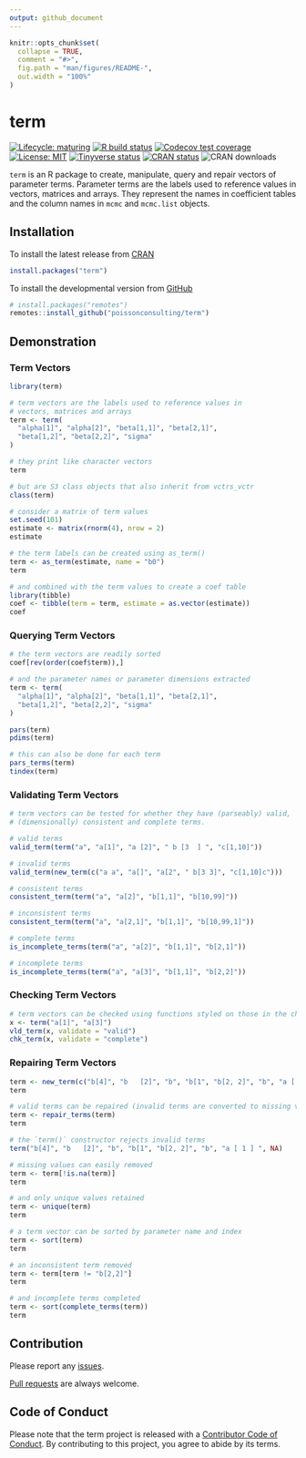 ```yaml
---
output: github_document
---
```


<!-- README.md is generated from README.Rmd. Please edit that file -->

```r
knitr::opts_chunk$set(
  collapse = TRUE,
  comment = "#>",
  fig.path = "man/figures/README-",
  out.width = "100%"
)
```
# term

<!-- badges: start -->
[![Lifecycle: maturing](https://img.shields.io/badge/lifecycle-maturing-blue.svg)](https://www.tidyverse.org/lifecycle/#maturing)
[![R build status](https://github.com/poissonconsulting/term/workflows/R-CMD-check/badge.svg)](https://github.com/poissonconsulting/term/actions)
[![Codecov test coverage](https://codecov.io/gh/poissonconsulting/term/branch/master/graph/badge.svg)](https://codecov.io/gh/poissonconsulting/term?branch=master)
[![License: MIT](https://img.shields.io/badge/License-MIT-green.svg)](https://opensource.org/licenses/MIT)
[![Tinyverse status](https://tinyverse.netlify.com/badge/term)](https://CRAN.R-project.org/package=term)
[![CRAN status](https://www.r-pkg.org/badges/version/term)](https://cran.r-project.org/package=term)
![CRAN downloads](http://cranlogs.r-pkg.org/badges/term)
<!-- badges: end -->

`term` is an R package to create, manipulate, query and repair vectors of parameter terms.
Parameter terms are the labels used to reference values in vectors, matrices and arrays.
They represent the names in coefficient tables and the column names in 
`mcmc` and `mcmc.list` objects.

## Installation 

To install the latest release from [CRAN](https://cran.r-project.org)
```r
install.packages("term")
```

To install the developmental version from [GitHub](https://github.com/poissonconsulting/term)
```r
# install.packages("remotes")
remotes::install_github("poissonconsulting/term")
```

## Demonstration

### Term Vectors
```r
library(term)

# term vectors are the labels used to reference values in 
# vectors, matrices and arrays
term <- term(
  "alpha[1]", "alpha[2]", "beta[1,1]", "beta[2,1]",
  "beta[1,2]", "beta[2,2]", "sigma"
)

# they print like character vectors
term

# but are S3 class objects that also inherit from vctrs_vctr
class(term)
```

```r
# consider a matrix of term values
set.seed(101)
estimate <- matrix(rnorm(4), nrow = 2)
estimate

# the term labels can be created using as_term()
term <- as_term(estimate, name = "b0")
term

# and combined with the term values to create a coef table
library(tibble)
coef <- tibble(term = term, estimate = as.vector(estimate))
coef
```

### Querying Term Vectors
```r
# the term vectors are readily sorted
coef[rev(order(coef$term)),]

# and the parameter names or parameter dimensions extracted
term <- term(
  "alpha[1]", "alpha[2]", "beta[1,1]", "beta[2,1]",
  "beta[1,2]", "beta[2,2]", "sigma"
)

pars(term)
pdims(term)

# this can also be done for each term
pars_terms(term)
tindex(term)
```

### Validating Term Vectors
```r
# term vectors can be tested for whether they have (parseably) valid,
# (dimensionally) consistent and complete terms.

# valid terms
valid_term(term("a", "a[1]", "a [2]", " b [3  ] ", "c[1,10]"))

# invalid terms
valid_term(new_term(c("a a", "a[]", "a[2", " b[3 3]", "c[1,10]c")))

# consistent terms
consistent_term(term("a", "a[2]", "b[1,1]", "b[10,99]"))

# inconsistent terms
consistent_term(term("a", "a[2,1]", "b[1,1]", "b[10,99,1]"))

# complete terms
is_incomplete_terms(term("a", "a[2]", "b[1,1]", "b[2,1]"))

# incomplete terms
is_incomplete_terms(term("a", "a[3]", "b[1,1]", "b[2,2]"))
```

### Checking Term Vectors

```r
# term vectors can be checked using functions styled on those in the chk package
x <- term("a[1]", "a[3]")
vld_term(x, validate = "valid")
chk_term(x, validate = "complete")
```

### Repairing Term Vectors

```r
term <- new_term(c("b[4]", "b   [2]", "b", "b[1", "b[2, 2]", "b", "a [ 1 ] ", NA))
term

# valid terms can be repaired (invalid terms are converted to missing values)
term <- repair_terms(term)
term

# the `term()` constructor rejects invalid terms
term("b[4]", "b   [2]", "b", "b[1", "b[2, 2]", "b", "a [ 1 ] ", NA)

# missing values can easily removed
term <- term[!is.na(term)]
term

# and only unique values retained
term <- unique(term)
term

# a term vector can be sorted by parameter name and index
term <- sort(term)
term

# an inconsistent term removed
term <- term[term != "b[2,2]"]
term

# and incomplete terms completed
term <- sort(complete_terms(term))
term
```

## Contribution

Please report any [issues](https://github.com/poissonconsulting/term/issues).

[Pull requests](https://github.com/poissonconsulting/term/pulls) are always welcome.

## Code of Conduct

Please note that the term project is released with a [Contributor Code of Conduct](https://contributor-covenant.org/version/2/0/CODE_OF_CONDUCT.html).
By contributing to this project, you agree to abide by its terms.
